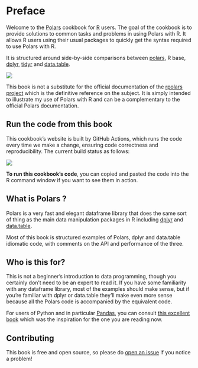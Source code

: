 # Preface {.unnumbered}

Welcome to the [Polars](https://www.pola.rs/) cookbook for [R](https://www.r-project.org/) users. The goal of the cookbook is to provide solutions to common tasks and problems in using Polars with R. It allows R users using their usual packages to quickly get the syntax required to use Polars with R.

It is structured around side-by-side comparisons between [polars](https://rpolars.github.io/), R base, [dplyr](https://dplyr.tidyverse.org/), [tidyr](https://tidyr.tidyverse.org/) and [data.table](https://rdatatable.gitlab.io/data.table/).

![](content/images/navtabs-screenshot.png){fig-alt="nav-tabs for navigating between different R syntaxes" fig-align="center"}

This book is not a substitute for the official documentation of the [rpolars project](https://rpolars.github.io/) which is the definitive reference on the subject. It is simply intended to illustrate my use of Polars with R and can be a complementary to the official Polars documentation.

## Run the code from this book

This cookbook's website is built by GitHub Actions, which runs the code every time we make a change, ensuring code correctness and reproducibility.
The current build status as follows:

[![](https://github.com/ddotta/cookbook-rpolars/actions/workflows/quarto-render-publish.yml/badge.svg)](https://github.com/ddotta/cookbook-rpolars/actions/workflows/quarto-render-publish.yml)

**To run this cookbook's code**, you can copied and pasted the code into the R command window if you want to see them in action.  

## What is Polars ?

Polars is a very fast and elegant dataframe library that does the same sort of thing as the main data manipulation packages in R including [dplyr](https://dplyr.tidyverse.org/) and [data.table](https://rdatatable.gitlab.io/data.table/).

Most of this book is structured examples of Polars, dplyr and data.table idiomatic code, with comments on the API and performance of the three.

## Who is this for?

This is not a beginner's introduction to data programming, though you certainly don't need to be an expert to read it. If you have some familiarity with any dataframe library, most of the examples should make sense, but if you're familiar with dplyr or data.table they'll make even more sense because all the Polars code is accompanied by the equivalent code.

For users of Python and in particular [Pandas](https://pandas.pydata.org/), you can consult [this excellent book](https://kevinheavey.github.io/modern-polars/) which was the inspiration for the one you are reading now.

## Contributing

This book is free and open source, so please do [open an issue](https://github.com/ddotta/cookbook-rpolars/issues/new) if you notice a problem!
